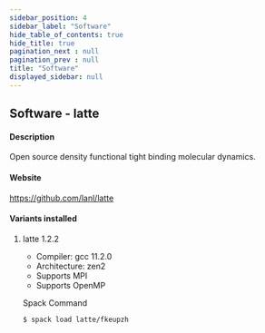 ```yaml
---
sidebar_position: 4
sidebar_label: "Software"
hide_table_of_contents: true
hide_title: true
pagination_next : null
pagination_prev : null
title: "Software"
displayed_sidebar: null
---
```


## Software - latte


#### Description
Open source density functional tight binding molecular dynamics.

#### Website
https://github.com/lanl/latte

#### Variants installed

1. latte 1.2.2

    - Compiler: gcc 11.2.0
    - Architecture: zen2
    - Supports MPI
    - Supports OpenMP

    Spack Command
    ```bash
    $ spack load latte/fkeupzh
    ```
